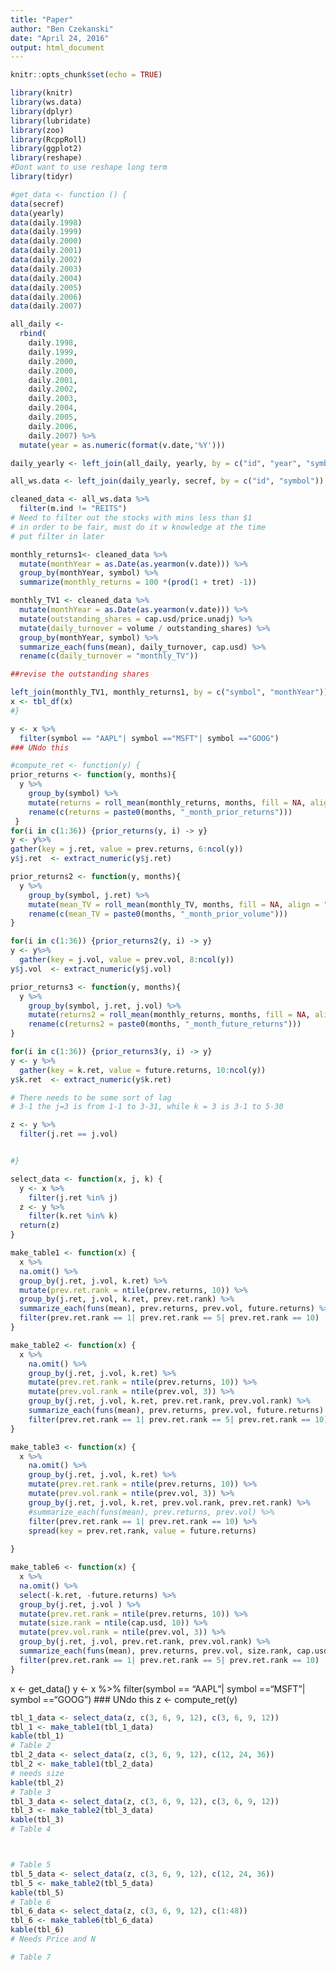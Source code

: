 ```yaml
---
title: "Paper"
author: "Ben Czekanski"
date: "April 24, 2016"
output: html_document
---
```


```r
knitr::opts_chunk$set(echo = TRUE)

library(knitr)
library(ws.data)
library(dplyr)
library(lubridate)
library(zoo)
library(RcppRoll)
library(ggplot2)
library(reshape)
#Dont want to use reshape long term
library(tidyr)
```

```r
#get_data <- function () {
data(secref)
data(yearly)
data(daily.1998)
data(daily.1999)
data(daily.2000)
data(daily.2001)
data(daily.2002)
data(daily.2003)
data(daily.2004)
data(daily.2005)
data(daily.2006)
data(daily.2007)

all_daily <-
  rbind(
    daily.1998,
    daily.1999,
    daily.2000,
    daily.2000,
    daily.2001,
    daily.2002,
    daily.2003,
    daily.2004,
    daily.2005,
    daily.2006,
    daily.2007) %>%
  mutate(year = as.numeric(format(v.date,'%Y')))

daily_yearly <- left_join(all_daily, yearly, by = c("id", "year", "symbol"))

all_ws.data <- left_join(daily_yearly, secref, by = c("id", "symbol"))

cleaned_data <- all_ws.data %>%
  filter(m.ind != "REITS")
# Need to filter out the stocks with mins less than $1
# in order to be fair, must do it w knowledge at the time
# put filter in later

monthly_returns1<- cleaned_data %>%
  mutate(monthYear = as.Date(as.yearmon(v.date))) %>%
  group_by(monthYear, symbol) %>%
  summarize(monthly_returns = 100 *(prod(1 + tret) -1))

monthly_TV1 <- cleaned_data %>%
  mutate(monthYear = as.Date(as.yearmon(v.date))) %>%
  mutate(outstanding_shares = cap.usd/price.unadj) %>%
  mutate(daily_turnover = volume / outstanding_shares) %>%
  group_by(monthYear, symbol) %>%
  summarize_each(funs(mean), daily_turnover, cap.usd) %>%
  rename(c(daily_turnover = "monthly_TV"))

##revise the outstanding shares

left_join(monthly_TV1, monthly_returns1, by = c("symbol", "monthYear")) -> x
x <- tbl_df(x)
#}

y <- x %>%
  filter(symbol == "AAPL"| symbol =="MSFT"| symbol =="GOOG")
### UNdo this

#compute_ret <- function(y) {
prior_returns <- function(y, months){
  y %>%
    group_by(symbol) %>%
    mutate(returns = roll_mean(monthly_returns, months, fill = NA, align = "right")) %>%
    rename(c(returns = paste0(months, "_month_prior_returns")))
 }
for(i in c(1:36)) {prior_returns(y, i) -> y}
y <- y%>%
gather(key = j.ret, value = prev.returns, 6:ncol(y))
y$j.ret  <- extract_numeric(y$j.ret)

prior_returns2 <- function(y, months){
  y %>%
    group_by(symbol, j.ret) %>%
    mutate(mean_TV = roll_mean(monthly_TV, months, fill = NA, align = "right")) %>%
    rename(c(mean_TV = paste0(months, "_month_prior_volume")))
}

for(i in c(1:36)) {prior_returns2(y, i) -> y}
y <- y%>%
  gather(key = j.vol, value = prev.vol, 8:ncol(y))
y$j.vol  <- extract_numeric(y$j.vol)

prior_returns3 <- function(y, months){
  y %>%
    group_by(symbol, j.ret, j.vol) %>%
    mutate(returns2 = roll_mean(monthly_returns, months, fill = NA, align = "left")) %>%
    rename(c(returns2 = paste0(months, "_month_future_returns")))
}

for(i in c(1:36)) {prior_returns3(y, i) -> y}
y <- y %>%
  gather(key = k.ret, value = future.returns, 10:ncol(y))
y$k.ret  <- extract_numeric(y$k.ret)

# There needs to be some sort of lag
# 3-1 the j=3 is from 1-1 to 3-31, while k = 3 is 3-1 to 5-30

z <- y %>%
  filter(j.ret == j.vol)


#}

select_data <- function(x, j, k) {
  y <- x %>%
    filter(j.ret %in% j)
  z <- y %>%
    filter(k.ret %in% k)
  return(z)
}

make_table1 <- function(x) {
  x %>%
  na.omit() %>%
  group_by(j.ret, j.vol, k.ret) %>%
  mutate(prev.ret.rank = ntile(prev.returns, 10)) %>%
  group_by(j.ret, j.vol, k.ret, prev.ret.rank) %>%
  summarize_each(funs(mean), prev.returns, prev.vol, future.returns) %>%
  filter(prev.ret.rank == 1| prev.ret.rank == 5| prev.ret.rank == 10)
}

make_table2 <- function(x) {
  x %>%
    na.omit() %>%
    group_by(j.ret, j.vol, k.ret) %>%
    mutate(prev.ret.rank = ntile(prev.returns, 10)) %>%
    mutate(prev.vol.rank = ntile(prev.vol, 3)) %>%
    group_by(j.ret, j.vol, k.ret, prev.ret.rank, prev.vol.rank) %>%
    summarize_each(funs(mean), prev.returns, prev.vol, future.returns) %>%
    filter(prev.ret.rank == 1| prev.ret.rank == 5| prev.ret.rank == 10)
}

make_table3 <- function(x) {
  x %>%
    na.omit() %>%
    group_by(j.ret, j.vol, k.ret) %>%
    mutate(prev.ret.rank = ntile(prev.returns, 10)) %>%
    mutate(prev.vol.rank = ntile(prev.vol, 3)) %>%
    group_by(j.ret, j.vol, k.ret, prev.vol.rank, prev.ret.rank) %>%
    #summarize_each(funs(mean), prev.returns, prev.vol) %>%
    filter(prev.ret.rank == 1| prev.ret.rank == 10) %>%
    spread(key = prev.ret.rank, value = future.returns)
  
}

make_table6 <- function(x) {
  x %>%
  na.omit() %>%
  select(-k.ret, -future.returns) %>%
  group_by(j.ret, j.vol ) %>%
  mutate(prev.ret.rank = ntile(prev.returns, 10)) %>%
  mutate(size.rank = ntile(cap.usd, 10)) %>%
  mutate(prev.vol.rank = ntile(prev.vol, 3)) %>%
  group_by(j.ret, j.vol, prev.ret.rank, prev.vol.rank) %>%
  summarize_each(funs(mean), prev.returns, prev.vol, size.rank, cap.usd) %>%
  filter(prev.ret.rank == 1| prev.ret.rank == 5| prev.ret.rank == 10)
}
```





x <- get_data()
y <- x %>%
  filter(symbol == "AAPL"| symbol =="MSFT"| symbol =="GOOG")
### UNdo this
z <- compute_ret(y)


```r
tbl_1_data <- select_data(z, c(3, 6, 9, 12), c(3, 6, 9, 12))
tbl_1 <- make_table1(tbl_1_data)
kable(tbl_1)
# Table 2
tbl_2_data <- select_data(z, c(3, 6, 9, 12), c(12, 24, 36))
tbl_2 <- make_table1(tbl_2_data)
# needs size
kable(tbl_2)
# Table 3
tbl_3_data <- select_data(z, c(3, 6, 9, 12), c(3, 6, 9, 12))
tbl_3 <- make_table2(tbl_3_data)
kable(tbl_3)
# Table 4



# Table 5
tbl_5_data <- select_data(z, c(3, 6, 9, 12), c(12, 24, 36))
tbl_5 <- make_table2(tbl_5_data)
kable(tbl_5)
# Table 6
tbl_6_data <- select_data(z, c(3, 6, 9, 12), c(1:48))
tbl_6 <- make_table6(tbl_6_data)
kable(tbl_6)
# Needs Price and N

# Table 7








```
